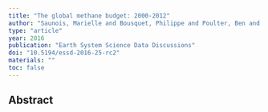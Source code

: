 ```yaml
---
title: "The global methane budget: 2000-2012"
author: "Saunois, Marielle and Bousquet, Philippe and Poulter, Ben and Peregon, Anna and Ciais, Philippe and Canadell, Josep G and Dlugokencky, Edward J and Etiope, Giuseppe and Bastviken, David and Houweling, Sander and others"
type: "article"
year: 2016
publication: "Earth System Science Data Discussions"
doi: "10.5194/essd-2016-25-rc2"
materials: ""
toc: false
---
```


## Abstract

